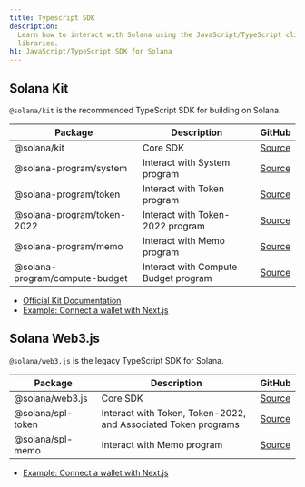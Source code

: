 ```yaml
---
title: Typescript SDK
description:
  Learn how to interact with Solana using the JavaScript/TypeScript client
  libraries.
h1: JavaScript/TypeScript SDK for Solana
---
```


## Solana Kit

`@solana/kit` is the recommended TypeScript SDK for building on Solana.

| Package                        | Description                          | GitHub                                                                          |
| ------------------------------ | ------------------------------------ | ------------------------------------------------------------------------------- |
| @solana/kit                    | Core SDK                             | [Source](https://github.com/anza-xyz/kit)                                       |
| @solana-program/system         | Interact with System program         | [Source](https://github.com/solana-program/system/tree/main/clients/js)         |
| @solana-program/token          | Interact with Token program          | [Source](https://github.com/solana-program/token/tree/main/clients/js)          |
| @solana-program/token-2022     | Interact with Token-2022 program     | [Source](https://github.com/solana-program/token-2022/tree/main/clients/js)     |
| @solana-program/memo           | Interact with Memo program           | [Source](https://github.com/solana-program/memo/tree/main/clients/js)           |
| @solana-program/compute-budget | Interact with Compute Budget program | [Source](https://github.com/solana-program/compute-budget/tree/main/clients/js) |

- [Official Kit Documentation](https://www.solanakit.com/)
- [Example: Connect a wallet with Next.js](/docs/frontend/kit)

## Solana Web3.js

`@solana/web3.js` is the legacy TypeScript SDK for Solana.

| Package           | Description                                                    | GitHub                                                                             |
| ----------------- | -------------------------------------------------------------- | ---------------------------------------------------------------------------------- |
| @solana/web3.js   | Core SDK                                                       | [Source](https://github.com/solana-foundation/solana-web3.js)                      |
| @solana/spl-token | Interact with Token, Token-2022, and Associated Token programs | [Source](https://github.com/solana-program/token-2022/tree/main/clients/js-legacy) |
| @solana/spl-memo  | Interact with Memo program                                     | [Source](https://github.com/solana-program/memo/tree/main/clients/js-legacy)       |

- [Example: Connect a wallet with Next.js](/developers/cookbook/wallets/connect-wallet-react)
